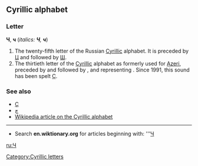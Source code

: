 ==Cyrillic alphabet==
===Letter===
'''Ч''', '''ч''' (''italics: '''Ч''', '''ч''''')

#The twenty-fifth letter of the Russian [[Cyrillic]] alphabet. It is preceded by [[Ц]] and followed by [[Ш]].
#The thirtieth letter of the [[Cyrillic]] alphabet as formerly used for [[Azeri]], preceded by {{IPA|[[Һ]]}} and followed by {{IPA|[[Ҷ]]}}, and representing {{IPA|/tʃ/}}. Since 1991, this sound has been spelt [[Ç]].

===See also===
*[[Ç]]
*[[چ]]
*[[w:Cyrillic alphabet|Wikipedia article on the Cyrillic alphabet]]

----

*Search '''en.wiktionary.org''' for articles beginning with: '''[http://wiktionary.org/w/wiki.phtml?title=Special:Allpages&from=Ч Ч]

[[ru:Ч]]
[[Category:Cyrillic letters]]